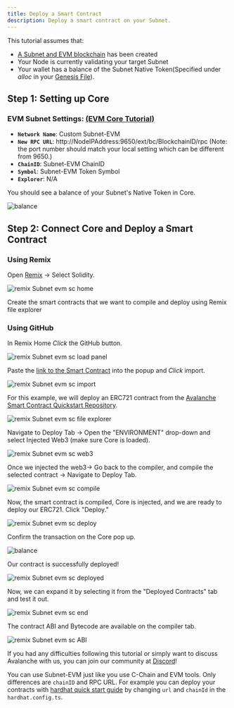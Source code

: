 ```yaml
---
title: Deploy a Smart Contract
description: Deploy a smart contract on your Subnet.
---
```


This tutorial assumes that:

- [A Subnet and EVM blockchain](/docs/subnets/deploy-a-subnet/fuji-testnet) has been created
- Your Node is currently validating your target Subnet
- Your wallet has a balance of the Subnet Native Token(Specified under _alloc_ in your [Genesis File](/docs/subnets/manage-subnets/upgrade/customize-subnet#genesis)).

Step 1: Setting up Core[​](#step-1-setting-up-core "Direct link to heading")
----------------------------------------------------------------------------

### **EVM Subnet Settings**: [(EVM Core Tutorial)](/docs/subnets/deploy-a-subnet/fuji-testnet#connect-with-core)[​](#evm-subnet-settings-evm-core-tutorial "Direct link to heading")

- **`Network Name`**: Custom Subnet-EVM
- **`New RPC URL`**: http://NodeIPAddress:9650/ext/bc/BlockchainID/rpc (Note: the port number should match your local setting which can be different from 9650.)
- **`ChainID`**: Subnet-EVM ChainID
- **`Symbol`**: Subnet-EVM Token Symbol
- **`Explorer`**: N/A

You should see a balance of your Subnet's Native Token in Core.

![balance](/images/smart-contract1.png)

Step 2: Connect Core and Deploy a Smart Contract[​](#step-2-connect-core-and-deploy-a-smart-contract "Direct link to heading")
------------------------------------------------------------------------------------------------------------------------------

### Using Remix[​](#using-remix "Direct link to heading")

Open [Remix](https://remix.ethereum.org/) -> Select Solidity.

![remix Subnet evm sc home](/images/smart-contract2.png)

Create the smart contracts that we want to compile and deploy using Remix file explorer

### Using GitHub[​](#using-github "Direct link to heading")

In Remix Home _Click_ the GitHub button.

![remix Subnet evm sc load panel](/images/smart-contract3.png)

Paste the [link to the Smart Contract](https://github.com/ava-labs/avalanche-smart-contract-quickstart/blob/main/contracts/NFT.sol) into the popup and _Click_ import.

![remix Subnet evm sc import](/images/smart-contract4.png)

For this example, we will deploy an ERC721 contract from the [Avalanche Smart Contract Quickstart Repository](https://github.com/ava-labs/avalanche-smart-contract-quickstart).

![remix Subnet evm sc file explorer](/images/smart-contract5.png)

Navigate to Deploy Tab -> Open the "ENVIRONMENT" drop-down and select Injected Web3 (make sure Core is loaded).

![remix Subnet evm sc web3](/images/smart-contract6.png)

Once we injected the web3-> Go back to the compiler, and compile the selected contract -> Navigate to Deploy Tab.

![remix Subnet evm sc compile](/images/smart-contract7.png)

Now, the smart contract is compiled, Core is injected, and we are ready to deploy our ERC721. Click "Deploy."

![remix Subnet evm sc deploy](/images/smart-contract8.png)

Confirm the transaction on the Core pop up.

![balance](/images/smart-contract9.png)

Our contract is successfully deployed!

![remix Subnet evm sc deployed](/images/smart-contract10.png)

Now, we can expand it by selecting it from the "Deployed Contracts" tab and test it out.

![remix Subnet evm sc end](/images/smart-contract11.png)

The contract ABI and Bytecode are available on the compiler tab.

![remix Subnet evm sc ABI](/images/smart-contract12.png)

If you had any difficulties following this tutorial or simply want to discuss Avalanche with us, you can join our community at [Discord](https://chat.avalabs.org/)!

You can use Subnet-EVM just like you use C-Chain and EVM tools. Only differences are `chainID` and RPC URL. For example you can deploy your contracts with [hardhat quick start guide](/docs/dapps/smart-contract-dev/toolchains/hardhat) by changing `url` and `chainId` in the `hardhat.config.ts`.